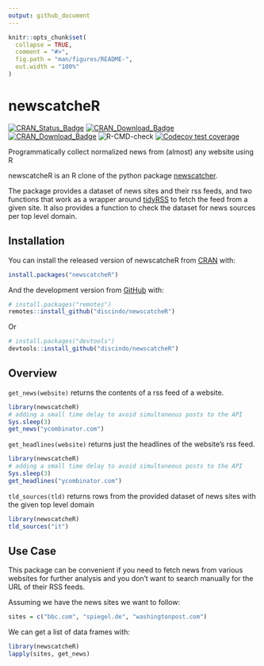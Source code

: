 ```yaml
---
output: github_document
---
```


<!-- README.md is generated from README.Rmd. Please edit that file -->

```r
knitr::opts_chunk$set(
  collapse = TRUE,
  comment = "#>",
  fig.path = "man/figures/README-",
  out.width = "100%"
)
```

# newscatcheR

<!-- badges: start -->

[![CRAN\_Status\_Badge](https://www.r-pkg.org/badges/version/newscatcheR)](https://cran.r-project.org/package=newscatcheR)
[![CRAN\_Download\_Badge](http://cranlogs.r-pkg.org/badges/newscatcheR)](https://CRAN.R-project.org/package=newscatcheR)
[![CRAN\_Download\_Badge](http://cranlogs.r-pkg.org/badges/grand-total/newscatcheR)](https://CRAN.R-project.org/package=newscatcheR)
![R-CMD-check](https://github.com/discindo/newscatcheR/workflows/R-CMD-check/badge.svg)
[![Codecov test coverage](https://codecov.io/gh/discindo/newscatcheR/branch/master/graph/badge.svg)](https://codecov.io/gh/discindo/newscatcheR?branch=master)
<!-- [![Travis Build Status](https://travis-ci.com/discindo/newscatcheR.svg?branch=master)](https://travis-ci.com/discindo/newscatcheR) -->

<!-- badges: end -->

Programmatically collect normalized news from (almost) any website using R

newscatcheR is an R clone of the python package [newscatcher](https://github.com/kotartemiy/newscatcher).  

The package provides a dataset of news sites and their rss feeds, and two functions that work as a wrapper around [tidyRSS](https://github.com/RobertMyles/tidyRSS) to fetch the feed from a given site. It also provides a function to check the dataset for news sources per top level domain.

## Installation

You can install the released version of newscatcheR from [CRAN](https://CRAN.R-project.org) with:

``` r
install.packages("newscatcheR")
```

And the development version from [GitHub](https://github.com/) with:

```r
# install.packages("remotes")
remotes::install_github("discindo/newscatcheR")
```

Or

``` r
# install.packages("devtools")
devtools::install_github("discindo/newscatcheR")
```
## Overview

`get_news(website)` returns the contents of a rss feed of a website. 

```r
library(newscatcheR)
# adding a small time delay to avoid simultaneous posts to the API
Sys.sleep(3)
get_news("ycombinator.com")
```

`get_headlines(website)` returns just the headlines of the website's rss feed.

```r
library(newscatcheR)
# adding a small time delay to avoid simultaneous posts to the API
Sys.sleep(3)  
get_headlines("ycombinator.com")
```


`tld_sources(tld)` returns rows from the provided dataset of news sites with the given top level domain

```r
library(newscatcheR)
tld_sources("it")
```

## Use Case

This package can be convenient if you need to fetch news from various websites for further analysis and you don't want to search manually for the URL of their RSS feeds.

Assuming we have the news sites we want to follow:

```r
sites = c("bbc.com", "spiegel.de", "washingtonpost.com")
```

We can get a list of data frames with:

```r
library(newscatcheR)
lapply(sites, get_news)
```
